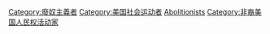[[Category:廢奴主義者|Category:廢奴主義者]]
[[Category:美国社会运动者|Category:美国社会运动者]]
[[Category:美國廢奴主義|Abolitionists]]
[[Category:非裔美国人民权活动家|Category:非裔美国人民权活动家]]